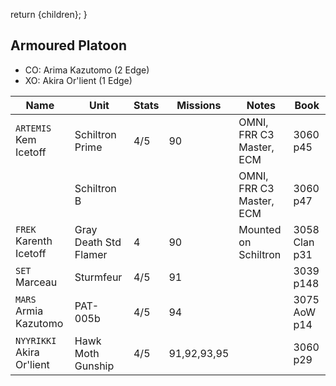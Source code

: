   return <Framework>{children}</Framework>;
}

## Armoured Platoon

- CO: Arima Kazutomo (2 Edge)
- XO: Akira Or'lient (1 Edge)

| Name                      | Unit                  | Stats | Missions | Notes                    | Book          |
| ------------------------- | --------------------- | ----- | -------- | ------------------------ | ------------- |
| `ARTEMIS` Kem Icetoff     | Schiltron Prime       | 4/5   | 90       | OMNI, FRR C3 Master, ECM | 3060 p45      |
|                           | Schiltron B           |       |          | OMNI, FRR C3 Master, ECM | 3060 p47      |
| `FREK` Karenth Icetoff    | Gray Death Std Flamer | 4     | 90       | Mounted on Schiltron     | 3058 Clan p31 |
| `SET` Marceau             | Sturmfeur             | 4/5   | 91       |                          | 3039 p148     |
| `MARS` Armia Kazutomo     | PAT-005b              | 4/5   | 94       |                          | 3075 AoW p14  |
| `NYYRIKKI` Akira Or'lient | Hawk Moth Gunship     | 4/5   | 91,92,93,95 |                          | 3060 p29      |
